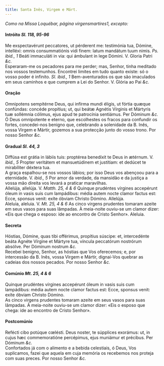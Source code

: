 ```yaml
---
title: Santa Inês, Virgem e Márt.
---
```



<em>Como na Missa Loquébar, página virgensmartires1, excepto:</em>

<h4 class="text-center">Intróito <em>Sl. 118, 95-96</em></h4>
<div class="container-fluid">
<div class="row">
<div class="col-6 dropcaps text-justify">
Me exspectavérunt peccatores, ut pérderent me: testimónia tua, Dómine, intelléxi: omnis consummatiónis vidi finem: latum mandátum tuum nimis. <em>Ps. ibid., 1</em> Beáti immaculáti in via: qui ámbulant in lege Dómini. 
V. Gloria Patri <em>&c.</em>
</div>
<div class="col-6 dropcaps text-justify">
Esperaram-me os pecadores para me perder; mas, Senhor, tinha meditado nos vossos testemunhos. Encontrei limites em tudo quanto existe: só o vosso poder é infinito. <em>Sl. ibid., 1</em> Bem-aventurados os que são imaculados em seus caminhos e que cumprem a Lei do Senhor.
V. Glória ao Pai <em>&c.</em>
</div>
</div>
</div>

<h4 class="text-center">Oração</h4>
<div class="container-fluid">
<div class="row">
<div class="col-6 dropcaps text-justify">
Omnipotens sempitérne Deus, qui infírma mundi éligis, ut fórtia quæque confúndas: concéde propítius; ut, qui beátæ Agnétis Vírginis et Mártyris tuæ sollémnia cólimus, ejus apud te patrocínia sentiámus. Per Dóminum <em>&c.</em>
</div>
<div class="col-6 dropcaps text-justify">
Ó Deus omnipotente e eterno, que escolhestes os fracos para confundir os fortes, concedei-nos benigno que, celebrando a solenidade da B. Inês, vossa Virgem e Mártir, gozemos a sua protecção junto do vosso trono. Por nosso Senhor <em>&c.</em>
</div>
</div>
</div>

<h4 class="text-center">Gradual <em>Sl. 44, 3</em></h4>
<div class="container-fluid">
<div class="row">
<div class="col-6 dropcaps text-justify">
Diffúsa est grátia in lábiis tuis: proptérea benedíxit te Deus in ætérnum. V. <em>ibid., 5</em> Propter veritátem et mansuetúdinem et justítiam: et dedúcet te mirabíliter déxtera tua.
</div>
<div class="col-6 dropcaps text-justify">
A graça espalhou-se nos vossos lábios; por isso Deus vos abençoou para a eternidade. V. <em>ibid., 5</em> Por amor da verdade, da mansidão e da justiça a vossa mão direita vos levará a praticar maravilhas. 
</div>
<div class="col-6 text-justify">
Allelúja, allelúja. V. <em>Matth. 25, 4 & 6</em> Quinque prudéntes vírgines accepérunt óleum in vasis suis cum lampádibus: média autem nocte clamor factus est: Ecce, sponsus venit: exíte óbviam Christo Dómino. Allelúja.
</div>
<div class="col-6 text-justify">
Aleluia, aleluia. V. <em>Mt. 25, 4 & 6</em> As cinco virgens prudentes tomaram azeite em seus vasos para suas lâmpadas. À meia-noite ouviu-se um clamor dizer: «Eis que chega o esposo: ide ao encontro de Cristo Senhor». Aleluia.
</div>
</div>
</div>

<h4 class="text-center">Secreta</h4>
<div class="container-fluid">
<div class="row">
<div class="col-6 dropcaps text-justify">
Hóstias, Dómine, quas tibi offérimus, propítius súscipe: et, intercedénte beáta Agnéte Vírgine et Mártyre tua, víncula peccatórum nostrórum absólve. Per Dóminum nostrum <em>&c.</em>
</div>
<div class="col-6 dropcaps text-justify">
Recebei benigno, Senhor, as hóstias que Vos oferecemos; e, por intercessão da B. Inês, vossa Virgem e Mártir, dignai-Vos quebrar as cadeias dos nossos pecados. Por nosso Senhor <em>&c.</em>
</div>
</div>
</div>

<h4 class="text-center">Comúnio <em>Mt. 25, 4 & 6</em></h4>
<div class="container-fluid">
<div class="row">
<div class="col-6 dropcaps text-justify">
Quinque prudéntes vírgines accepérunt óleum in vasis suis cum lampádibus: média autem nocte clamor factus est: Ecce, sponsus venit: exíte óbviam Christo Dómino. 
</div>
<div class="col-6 dropcaps text-justify">
As cinco virgens prudentes tomaram azeite em seus vasos para suas lâmpadas. À meia-noite ouviu-se um clamor dizer: «Eis o esposo que chega: ide ao encontro de Cristo Senhor».
</div>
</div>
</div>

<h4 class="text-center">Postcomúnio</h4>
<div class="container-fluid">
<div class="row">
<div class="col-6 dropcaps text-justify">
Refécti cibo potúque cœlésti. Deus noster, te súpplices exorámus: ut, in cujus hæc commemoratióne percépimus, ejus muniámur et précibus. Per Dóminum <em>&c.</em>
</div>
<div class="col-6 dropcaps text-justify">
Confortados já com o alimento e a bebida celestiais, ó Deus, Vos suplicamos, fazei que aquela em cuja memória os recebemos nos proteja com suas preces. Por nosso Senhor <em>&c.</em>
</div>
</div>
</div>
